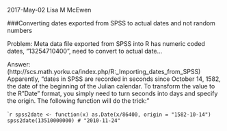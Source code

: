 2017-May-02
Lisa M McEwen

###Converting dates exported from SPSS to actual dates and not random numbers

Problem: 
Meta data file exported from SPSS into R has numeric coded dates, "13254710400", need to convert to actual date...

Answer: (http://scs.math.yorku.ca/index.php/R:_Importing_dates_from_SPSS)
Apparently, "dates in SPSS are recorded in seconds since October 14, 1582, the date of the beginning of the Julian calendar. To transform the value to the R "Date" format, you simply need to turn seconds into days and specify the origin. The following function will do the trick:"

```r
spss2date <- function(x) as.Date(x/86400, origin = "1582-10-14")
spss2date(13510000000)
# "2010-11-24"
``
